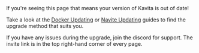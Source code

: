 
<Callout type="warning">
    If you're seeing this page that means your version of Kavita is out of date!
</Callout>

Take a look at the [Docker Updating](/guides/updating/updating-docker) or [Navite Updating](/guides/updating/updating-navite) guides to find the upgrade method that suits you. 

If you have any issues during the upgrade, join the discord for support. The invite link is in the top right-hand corner of every page. 